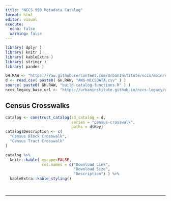 ```yaml
---
title: "NCCS 990 Metadata Catalog"
format: html
editor: visual
execute: 
  echo: false
  warning: false
---
```


```r
library( dplyr )
library( knitr )
library( kableExtra )
library( stringr )
library( pander )

GH.RAW <- "https://raw.githubusercontent.com/UrbanInstitute/nccs/main/catalogs/"
d <- read.csv( paste0( GH.RAW, "AWS-NCCSDATA.csv" ) )
source( paste0( GH.RAW, "build-catalog-functions.R" ) )
nccs_legacy_base_url <- "https://urbaninstitute.github.io/nccs-legacy/dictionary/core/core_archive_html/"
```

## Census Crosswalks

```r
catalog <- construct_catalog(s3_catalog = d,
                             series = "census-crosswalk", 
                             paths = d$Key)
catalog$Description <- c(
  "Census Block Crosswalk",
  "Census Tract Crosswalk"
)

catalog %>%
  knitr::kable( escape=FALSE,
                col.names = c("Download Link",
                              "Download Size",
                              "Description") ) %>%
  kableExtra::kable_styling()
```

<br>

<hr>

<br>

```{=html}
<style>


h1.title {
 font-size: 60px;
 color: #0a4c6a;
}


h4, .h4 {
    font-size: 40px;
    color: #1696d2;
    margin-bottom: 50px;
}



.button {
  background-color: white;
  color:  #12719e;
  border: 2px solid  #12719e;   /* #008CBA; */
  padding: 5px 10px;
  text-align: center;
  text-decoration: none;
  display: inline-block;
  font-size: 14px;
  border-radius: 12px;
  width: 150px;
}
 
.button {
  transition-duration: 0.4s;
}

.button:hover {
  background-color: #1696d2; 
  color: white;
  border: 2px solid #12719e;
}


.button2 {
  background-color: white;
  color: #12719e;
  border: 2px solid #9d9d9d;   /* #008CBA; */
  padding: 5px 10px;
  text-align: center;
  text-decoration: none;
  display: inline-block;
  font-size: 14px;
  border-radius: 12px;
  width: 150px;
}

.button2 {
  transition-duration: 0.4s;
}

.button2:hover {
  background-color: #fff2cf; 
  color: #1696d2;
  font-weight: bold;
  border: 2px solid #1696d2;
}


.center {text-align: center;}

table td {
  vertical-align: middle;
}

blockquote {
    border-left: 4px solid #1696d2;
    margin-left: 10px;
    margin-inline-start: 0px;
    margin-inline-end: 0px;
    padding: 15px;
}

.button3 {
  background-color: #0a4c6a;
  color: white;
  border: 2px solid #0a4c6a;   
  text-align: center;
  text-decoration: none;
  display: inline-block;
  font-size: 16px;
  border-radius: 4px;
  width: 100px;
}
</style>
```
